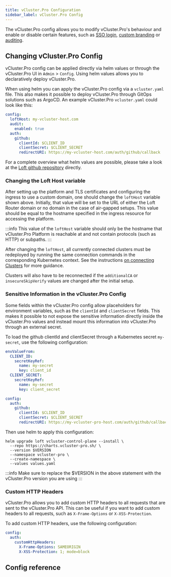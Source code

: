 ```yaml
---
title: vCluster.Pro Configuration
sidebar_label: vCluster.Pro Config
---
```



The vCluster.Pro config allows you to modify vCluster.Pro's behaviour and enable or disable certain features, such as [SSO login](../users/openid-connect.mdx), [custom branding](../admin/guides/custom-branding.mdx) or [auditing](../admin/audit.mdx).

## Changing vCluster.Pro Config

vCluster.Pro config can be applied directly via helm values or through the vCluster.Pro UI in `Admin` > `Config`. Using helm values allows you to declaratively deploy vCluster.Pro.

When using helm you can apply the vCluster.Pro config via a `vcluster.yaml` file. This also makes it possible to deploy vCluster.Pro through GitOps solutions such as ArgoCD. An example vCluster.Pro `vcluster.yaml` could look like this:

```yaml
config:
  loftHost: my-vcluster-host.com
  audit:
    enabled: true
  auth:
    github:
      clientId: $CLIENT_ID
      clientSecret: $CLIENT_SECRET
      redirectURI: https://my-vcluster-host.com/auth/github/callback
```

For a complete overview what helm values are possible, please take a look at the [Loft github repository](https://github.com/loft-sh/loft/tree/master/chart) directly.

### Changing the Loft Host variable

After setting up the platform and TLS certificates and configuring the ingress to use a custom domain, one should change the `loftHost` variable shown above.
Initially, that value will be set to the URL of either the Loft Router domain or no domain in the case of air-gapped setups.
This value should be equal to the hostname specified in the ingress resource for accessing the platform.

:::info
This value of the `loftHost` variable should only be the hostname that vCluster.Pro Platform is reachable at and not contain protocols (such as HTTP) or subpaths.
:::

After changing the `loftHost`, all currently connected clusters must be redeployed by running the same connection commands in the corresponding Kubernetes context.
See the instructions [on connecting Clusters](../clusters/connect-cluster) for more guidance.

Clusters will also have to be reconnected if the `additionalCA` or `insecureSkipVerify` values are changed after the initial setup.

### Sensitive Information in the vCluster.Pro Config

Some fields within the vCluster.Pro config allow placeholders for environment variables, such as the `clientId` and `clientSecret` fields. This makes it possible to not expose the sensitive information directly inside the vCluster.Pro values and instead mount this information into vCluster.Pro through an external secret.

To load the github clientId and clientSecret through a Kubernetes secret `my-secret`, use the following configuration:

```yaml
envValueFrom:
  CLIENT_ID:
    secretKeyRef:
      name: my-secret
      key: client_id
  CLIENT_SECRET:
    secretKeyRef:
      name: my-secret
      key: client_secret

config:
  auth:
    github:
      clientId: $CLIENT_ID
      clientSecret: $CLIENT_SECRET
      redirectURI: https://my-vcluster-pro-host.com/auth/github/callback
```

Then use helm to apply this configuration:

```
helm upgrade loft vcluster-control-plane --install \
  --repo https://charts.vcluster-pro.sh/ \
  --version $VERSION
  --namespace vcluster-pro \
  --create-namespace \
  --values values.yaml
```

:::info
Make sure to replace the $VERSION in the above statement with the vCluster.Pro version you are using
:::

### Custom HTTP Headers

vCluster.Pro allows you to add custom HTTP headers to all requests that are sent to the vCluster.Pro API. This can be useful if you want to add custom headers to all requests, such as `X-Frame-Options` or `X-XSS-Protection`.

To add custom HTTP headers, use the following configuration:

```yaml
config:
  auth:
    customHttpHeaders:
      X-Frame-Options: SAMEORIGIN
      X-XSS-Protection: 1; mode=block
```

## Config reference

<VClusterProConfig />
